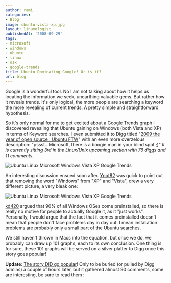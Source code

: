 ```yaml
---
author: rami
categories:
- Blog
image: ubuntu-vista-xp.jpg
layout: linuxologist
publishedAt: '2008-09-29'
tags:
- microsoft
- windows
- ubuntu
- linux
- osx
- google-trends
title: Ubuntu Dominating Google! Or is it?
url: blog
---
```


Google is a wonderful tool. No I am not talking about how it helps us locating the information we seek, unearthing valuable gems. But rather how it reveals trends. It's only logical, the more people are searching a keyword the more revealing of current trends. A pretty simple and straightforward hypothesis.

So it's only normal for me to get excited about a Google Trends graph I discovered revealing that Ubuntu gaining on Windows (both Vista and XP) in terms of Keyword searches. I even submitted it to Digg titled "[2009 the year of open source : Ubuntu FTW](http://digg.com/linux_unix/2009_the_year_of_open_source_Ubuntu_FTW)" with an even more overzelous description: "pssst...Microsoft, there is a boogie man in your blind spot ;)" _It is currently sitting 3rd in the Linux/Unix upcoming section with 76 diggs and 11 comments._

![Ubuntu Linux Microsoft Windows Vista XP Google Trends](/assets/images/content/blog/ubuntu-vista-xp.jpg)

An interesting discussion ensued soon after. [Ynot82](http://digg.com/linux_unix/2009_the_year_of_open_source_Ubuntu_FTW?t=19238125#c19238125) was quick to point out that removing the word "Windows" from "XP" and "Vista", drew a very different picture, a very bleak one:

![Ubuntu Linux Microsoft Windows Vista XP Google Trends](/assets/images/content/blog/ubuntu-vista-xp-2.jpg)

[kd420](http://digg.com/linux_unix/2009_the_year_of_open_source_Ubuntu_FTW?t=19241601#c19241601) argued that 90% of all Windows OSes come preinstalled, so there is really no motive for people to actually Google it, as it "just works".  Personally, I would argue that the fact that it comes preinstalled doesn't mean that people don't face problems day in day out. I mean installation problems are probably only a small part of the Ubuntu searches.

We still haven't thrown in Macs into the equation, but once we do, we probably can draw up 101 graphs, each to its own conclusion. One thing is for sure, these 101 graphs will be served on a silver platter to Digg once this story goes popular!

**Update**: [The story DID go popular](http://digg.com/linux_unix/2009_the_year_of_open_source_Ubuntu_FTW)! Only to be buried (or pulled by Digg admins) a couple of hours later, but it gathered almost 90 comments, some are interesting, be sure to read them :